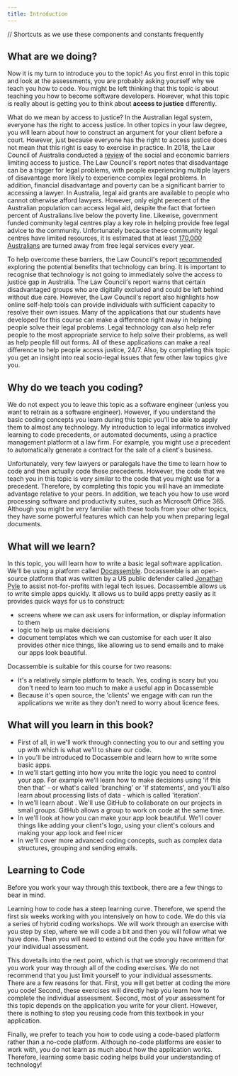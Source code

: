 ```yaml
---
title: Introduction
---
```

// Shortcuts as we use these components and constants frequently

## What are we doing?

Now it is my turn to introduce you to the topic!
As you first enrol in this topic and look at the assessments, you are probably asking yourself why we teach you how to code. You might be left thinking that this topic is about teaching you how to become software developers. However, what this topic is really about is getting you to think about **access to justice** differently. 

What do we mean by access to justice? In the Australian legal system, everyone has the right to access justice. In other topics in your law degree, you will learn about how to construct an argument for your client before a court. However, just because everyone has the right to access justice does not mean that this right is easy to exercise in practice. In 2018, the Law Council of Australia conducted a [review](https://www.lawcouncil.asn.au/justice-project/final-report) of the social and economic barriers limiting access to justice. The Law Council's report notes that disadvantage can be a trigger for legal problems, with people experiencing multiple layers of disavantage more likely to experience complex legal problems. In addition, financial disadvantage and poverty can be a significant barrier to accessing a lawyer. In Australia, legal aid grants are available to people who cannot otherwise afford lawyers. However, only eight perecent of the Australian population can access legal aid, despite the fact that forteen percent of Australians live below the poverty line. Likewise, government funded community legal centres play a key role in helping provide free legal advice to the community. Unfortunately because these community legal centres have limited resources, it is estimated that at least [170,000 Australians](http://classic.austlii.edu.au/au/journals/PrecedentAULA/2019/53.html#fn2) are turned away from free legal services every year. 

To help overcome these barriers, the Law Council's report [recommended](https://lawcouncil.au/files/web-pdf/Justice%20Project/Final%20Report/03%20-%202018%2009%20-%20Recommendations%20and%20Group%20Priorities.pdf) exploring the potential benefits that technology can bring. It is important to recognise that technology is not going to immediately solve the access to justice gap in Australia. The Law Council's report warns that certain disadvantaged groups who are digitally excluded and could be left behind without due care. However, the Law Council's report also highlights how online self-help tools can provide individuals with sufficient capacity to resolve their own issues. Many of the applications that our students have developed for this course can make a difference right away in helping people solve their legal problems. Legal technology can also help refer people to the most appropriate service to help solve their problems, as well as help people fill out forms. All of these applications can make a real difference to help people access justice, 24/7. Also, by completing this topic you get an insight into real socio-legal issues that few other law topics give you.

## Why do we teach you coding?

We do not expect you to leave this topic as a software engineer (unless you want to retrain as a software engineer). However, if you understand the basic coding concepts you learn during this topic you'll be able to apply them to almost any technology. My introduction to legal informatics involved learning to code precedents, or automated documents, using a practice management platform at a law firm. For example, you might use a precedent to automatically generate a contract for the sale of a client's business. 

Unfortunately, very few lawyers or paralegals have the time to learn how to code and then actually code these precedents. However, the code that we teach you in this topic is very similar to the code that you might use for a precedent. Therefore, by completing this topic you will have an immediate advantage relative to your peers. In addition, we teach you how to use word processing software and productivity suites, such as Microsoft Office 365. Although you might be very familiar with these tools from your other topics, they have some powerful features which can help you when preparing legal documents.

## What will we learn?

In this topic, you will learn how to write a basic legal software application. We'll be using a platform called [Docassemble](https://docassemble.org). Docassemble is an open-source platform that was written by a US public defender called [Jonathan Pyle](https://www.linkedin.com/in/jonathan-pyle-6800a75?lipi=urn%3Ali%3Apage%3Ad_flagship3_profile_view_base_contact_details%3B7%2FdkCCVJQIaHtoVPV7v9og%3D%3D) to assist not-for-profits with legal tech issues.  Docassemble allows us to write simple apps quickly.  It allows us to build apps pretty easily as it provides quick ways for us to construct:
  * screens where we can ask users for information, or display information to them
  * logic to help us make decisions
  * document templates which we can customise for each user
It also provides other nice things, like allowing us to send emails and to make our apps look beautiful.

Docassemble is suitable for this course for two reasons:
  * It's a relatively simple platform to teach.  Yes, coding is scary but you don't need to learn too much to make a useful app in Docassemble
  * Because it's open source, the 'clients' we engage with can run the applications we write as they don't need to worry about licence fees.

## What will you learn in this book?
* First of all, in <DisplayChapter chapter="chapter_1" number /> we'll work through connecting you to our <DisplayConstants data={dahref} /> and
setting you up with <DisplayConstants data={github} /> which is what we'll to share our code.
* In <DisplayChapter chapter="chapter_2" number /> you'll be introduced to Docassemble and learn how to write some basic apps.
* In <DisplayChapter chapter="chapter_3" number  /> we'll start getting into how you write the logic you need to control your app.  For example we'll learn how to make decisions using 'if this then that' - or what's called 'branching' or 'if statements', and you'll also learn about processing lists of data - which is called 'iteration'.
* In <DisplayChapter chapter="chapter_4" number /> we'll learn about <DisplayConstants data={github} />. We'll use GitHub to collaborate on our projects in small groups.  GitHub allows a group to work on code at the same time.
* In <DisplayChapter chapter="chapter_5" number /> we'll look at how you can make your app look beautiful.  We'll cover things like adding your client's logo, using your client's colours and making your app look and feel nicer
* In <DisplayChapter chapter="chapter_6" number /> we'll cover more advanced coding concepts, such as complex data structures, grouping and sending emails.

## Learning to Code
Before you work your way through this textbook, there are a few things to bear in mind. 

Learning how to code has a steep learning curve. Therefore, we spend the first six weeks working with you intensively on how to code. We do this via a series of hybrid coding workshops. We will work through an exercise with you step by step, where we will code a bit and then you will follow what we have done. Then you will need to extend out the code you have written for your individual assessment.

This dovetails into the next point, which is that we strongly recommend that you work your way through all of the coding exercises. We do not recommend that you just limit yourself to your individual assessments. There are a few reasons for that. First, you will get better at coding the more you code! Second, these exercises will directly help you learn how to complete the individual assessment. Second, most of your assessment for this topic depends on the application you write for your client. However, there is nothing to stop you reusing code from this textbook in your application. 

Finally, we prefer to teach you how to code using a code-based platform rather than a no-code platform. Although no-code platforms are easier to work with, you do not learn as much about how the application works. Therefore, learning some basic coding helps build your understanding of technology!
